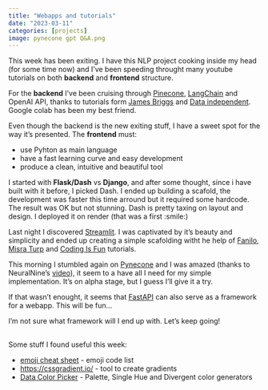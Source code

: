 ```yaml
---
title: "Webapps and tutorials"
date: "2023-03-11"
categories: [projects]
image: pynecone gpt Q&A.png
---
```



This week has been exiting. I have this NLP project cooking inside my head (for some time now) and I've been speeding throught many youtube tutorials on both **backend** and **frontend** structure.

For the **backend** I've been cruising through [Pinecone](https://www.pinecone.io/), [LangChain](https://langchain.readthedocs.io/en/latest/#) and OpenAI API, thanks to tutorials form [James Briggs](https://www.youtube.com/@jamesbriggs) and [Data independent](https://www.youtube.com/@DataIndependent). Google colab has been my best friend.

Even though the backend is the new exiting stuff, I have a sweet spot for the way it's presented. The **frontend** must:

- use Pyhton as main language
- have a fast learning curve and easy development
- produce a clean, intuitive and beautiful tool

I started with **Flask/Dash** vs **Django**, and after some thought, since i have built with it before, I picked Dash. I ended up building a scafold, the development was faster this time arround but it required some hardcode. The result was OK but not stunning. Dash is pretty taxing on layout and design.
I deployed it on render (that was a first :smile:)

Last night I discovered [Streamlit](https://streamlit.io/). I was captivated by it's beauty and simplicity and ended up creating a simple scafolding witht he help of [Fanilo](https://www.youtube.com/@andfanilo), [Misra Turp](https://www.youtube.com/@misraturp) and [Coding Is Fun](https://www.youtube.com/@CodingIsFun) tutorials.

This morning I stumbled again on [Pynecone](https://pynecone.io/) and I was amazed (thanks to NeuralNine's [video](https://www.youtube.com/watch?v=ur4fCNMPp0I)), it seem to a
have all I need for my simple implementation. It's on alpha stage, but I guess I'll give it a try.

If that wasn't enought, it seems that [FastAPI](https://fastapi.tiangolo.com/) can also serve as a framework for a webapp. This will be fun...

I'm not sure what framework will I end up with. Let's keep going!

##
Some stuff I found useful this week:

- [emoji cheat sheet](https://www.webfx.com/tools/emoji-cheat-sheet/) - emoji code list
- [https://cssgradient.io/](https://cssgradient.io/) - tool to create gradients
- [Data Color Picker](https://www.learnui.design/tools/data-color-picker.html#palette) - Palette, Single Hue and Divergent color generators
